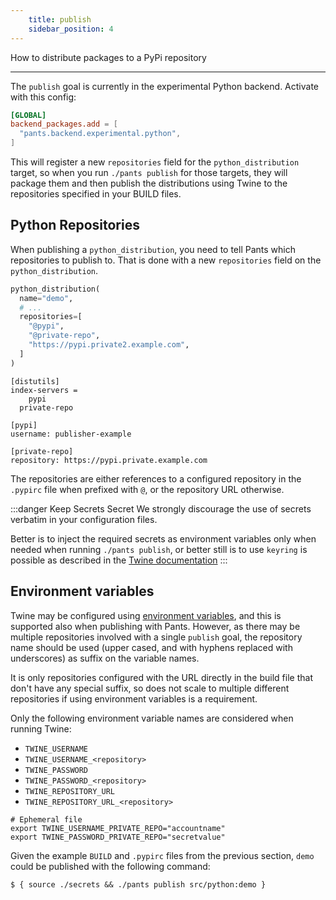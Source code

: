 ```yaml
---
    title: publish
    sidebar_position: 4
---
```


How to distribute packages to a PyPi repository

---

The `publish` goal is currently in the experimental Python backend. Activate with this config:

```toml title="pants.toml"
[GLOBAL]
backend_packages.add = [
  "pants.backend.experimental.python",
]
```

This will register a new `repositories` field for the `python_distribution` target, so when you run `./pants publish` for those targets, they will package them and then publish the distributions using Twine to the repositories specified in your BUILD files.

## Python Repositories

When publishing a `python_distribution`, you need to tell Pants which repositories to publish to. That is done with a new `repositories` field on the `python_distribution`.

```python title="src/python/BUILD"
python_distribution(
  name="demo",
  # ...
  repositories=[
    "@pypi",
    "@private-repo",
    "https://pypi.private2.example.com",
  ]
)
```

```text title=".pypirc"
[distutils]
index-servers =
	pypi
  private-repo

[pypi]
username: publisher-example

[private-repo]
repository: https://pypi.private.example.com
```

The repositories are either references to a configured repository in the `.pypirc` file when prefixed with `@`, or the repository URL otherwise.

:::danger Keep Secrets Secret
We strongly discourage the use of secrets verbatim in your configuration files.

Better is to inject the required secrets as environment variables only when needed when running `./pants publish`, or better still is to use `keyring` is possible as described in the [Twine documentation](https://twine.readthedocs.io/en/latest/#keyring-support)
:::

## Environment variables

Twine may be configured using [environment variables](https://twine.readthedocs.io/en/latest/#environment-variables), and this is supported also when publishing with Pants. However, as there may be multiple repositories involved with a single `publish` goal, the repository name should be used (upper cased, and with hyphens replaced with underscores) as suffix on the variable names.

It is only repositories configured with the URL directly in the build file that don't have any special suffix, so does not scale to multiple different repositories if using environment variables is a requirement.

Only the following environment variable names are considered when running Twine:

- `TWINE_USERNAME`
- `TWINE_USERNAME_<repository>`
- `TWINE_PASSWORD`
- `TWINE_PASSWORD_<repository>`
- `TWINE_REPOSITORY_URL`
- `TWINE_REPOSITORY_URL_<repository>`

```shell title="secrets"
# Ephemeral file
export TWINE_USERNAME_PRIVATE_REPO="accountname"
export TWINE_PASSWORD_PRIVATE_REPO="secretvalue"
```

Given the example `BUILD` and `.pypirc` files from the previous section, `demo` could be published with the following command:

```shell
$ { source ./secrets && ./pants publish src/python:demo }
```
